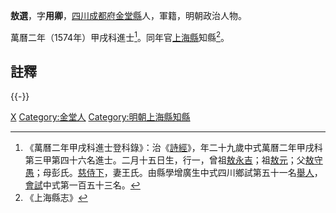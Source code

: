 {{明清人物信息框
| 姓名 = 敖選
| 原名 =
| 圖片名稱= 
| 圖片大小 =
| 圖片說明 = 
| 最高職務 = 上海縣知縣
| 國家 = 大明 
| 爵位 =
| 籍貫 = [[四川|四川]][[成都府|成都府]][[金堂縣|金堂縣]]
| 族裔 = 
| 旗籍 = 
| 字號 = 字用卿
| 諡號 =
| 出生日期 = 二月十五日
| 出生地點 =
| 逝世日期 = 
| 逝世地點 =
| 墓葬 =
| 配偶 = 王氏
| 親屬 = 曾祖[[敖永吉|敖永吉]]，祖[[敖元|敖元]]<br>父[[敖守愚|敖守愚]]，母彭氏
| 出身 =
* 萬曆二年甲戌科進士
| 經歷 =
| 著作 =  
}}
'''敖選'''{{BD|1546年||1605年||}}，字'''用卿'''，[[四川|四川]][[成都府|成都府]][[金堂縣|金堂縣]]人，軍籍，明朝政治人物。

萬曆二年（1574年）甲戌科進士<ref>《萬曆二年甲戌科進士登科錄》：治《[[詩經|詩經]]》，年二十九歲中式萬曆二年甲戌科第三甲第四十六名進士。二月十五日生，行一，曾祖[[敖永吉|敖永吉]]；祖[[敖元|敖元]]；父[[敖守愚|敖守愚]]；母彭氏。[[慈侍下|慈侍下]]，妻王氏。由縣學增廣生中式四川鄉試第五十一名[[舉人|舉人]]，[[會試|會試]]中式第一百五十三名。</ref>。同年官[[上海縣|上海縣]]知縣<ref>《上海縣志》</ref>。

==註釋==
{{reflist}}

{{-}}
{{start box}}
{{s-off}}
{{succession box|[[鄺彭齡|鄺彭齡]]|[[鄭複亭|鄭複亭]]|[[上海县|上海县]][[知县|知县]]|萬曆二年（1574年）上任}}
{{end box}}

{{萬曆二年甲戌科殿试金榜}}

{{Authority control}}
{{DEFAULTSORT:Ao敖}}
[[Category:敖姓|X]]
[[Category:金堂人|Category:金堂人]]
[[Category:明朝上海縣知縣|Category:明朝上海縣知縣]]